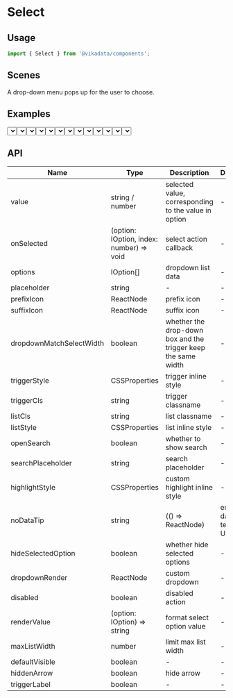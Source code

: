 
<Meta title="en/components/Select" />

# Select

## Usage

```jsx
import { Select } from '@vikadata/components';
```

## Scenes

A drop-down menu pops up for the user to choose.

## Examples

<Canvas>
<ThemeToggle lang="en">
    <Select
        options={[
            { label: 'option 1', value: 'val1' },
            { label: 'option 2', value: 'val2' },
            { label: 'option 3', value: 'val3' },
        ]}
        value="val2"
    />
</ThemeToggle>
</Canvas>

### Select action callback

<Canvas>
    <ThemeToggle lang="en">
        <Select
            options={[
                { label: 'option 1', value: 'val1' },
                { label: 'option 2', value: 'val2' },
                { label: 'option 3', value: 'val3' },
            ]}
            value="val2"
            onSelected={(option) => {
                alert(option);
            }}
        />
    </ThemeToggle>
</Canvas>

### Placeholder

<Canvas>
<ThemeToggle lang="en">
  <Select
      placeholder="choose option"
      options={[
          { label: 'option 1', value: 'val1' },
          { label: 'option 2', value: 'val2' },
          { label: 'option 3', value: 'val3' },
      ]}
  />
</ThemeToggle>
</Canvas>

### Custom width

In some cases, dropdown list needs to be customized according to the length of the content. If so, you can set the `dropdownMatchSelectWidth` property to `false` (with a maximum width limit):
<Canvas>
<ThemeToggle lang="en">
    <Select
        options={[
            { label: 'option 1 long long long long long', value: 'val1' },
            { label: 'option 2', value: 'val2' },
            { label: 'option 3', value: 'val3' },
        ]}
        value="val1"
        dropdownMatchSelectWidth={false}
        triggerStyle={{ width: 100 }}
    />
</ThemeToggle>
</Canvas>

<Canvas>
<ThemeToggle lang="en">
    <Select
        options={[
            { label: 'option 1 long long long long long', value: 'val1' },
            { label: 'option 2', value: 'val2' },
            { label: 'option 3', value: 'val3' },
        ]}
        value="val1"
        dropdownMatchSelectWidth
        triggerStyle={{ width: 100 }}
    />
</ThemeToggle>
</Canvas>


### Option with icon

Each option can set its own pre-icon and suffix-icon, the Icon is imported from the `@vikadata/icons` library.

When the selected option has an icon, the icon will be displayed by default.

<Canvas>
<ThemeToggle lang="en">
    <Select
        options={[
            { label: 'test label 1', value: 'opt1', prefixIcon: <FavoriteOutlined />, suffixIcon: <FavoriteOutlined /> },
            { label: 'test label 2', value: 'opt2', prefixIcon: <FavoriteOutlined />, suffixIcon: <FavoriteOutlined /> },
        ]}
        value="opt1"
        dropdownMatchSelectWidth={false}
        triggerStyle={{ width: 100 }}
    />
</ThemeToggle>
</Canvas>

Note that the trigger itself can also specify the pre-Icon and suffix-Icon. When the selected result also has the corresponding Icon passed in, the Icon specified by the trigger will be higher than the Icon weight of the option.

### Option dosabled

When an option cannot be selected, the disabled state can be set for the option, and a reason for not being selected can be provided. When the mouse hovers over the content area, the reason will be displayed.

When an option is too long and the content is not displayed completely, an ellipsis will appear. At this time, hovering over the option will display the complete content of the current option. If the option is disabled at this moment, the weight of disabledTip will be higher than the content.

<Canvas>
<ThemeToggle lang="en">
    <Select
        options={[
            {
                label: 'option disable',
                value: 'val1',
                disabled: true,
            },
            { label: 'option 1', value: 'val2' },
            { label: 'option 2', value: 'val3' },
        ]}
        value={'val2'}
        dropdownMatchSelectWidth={false}
        triggerStyle={{ width: 100 }}
    />
</ThemeToggle>
</Canvas>

Set disabled tips:

<Canvas>
<ThemeToggle lang="en">
    <Select
        options={[
            {
                label: 'option disable',
                value: 'val1',
                disabled: true,
                disabledTip: 'show disbale tips'
            },
            { label: 'option 1', value: 'val2' },
            { label: 'option 2', value: 'val3' },
        ]}
        value={'val2'}
        dropdownMatchSelectWidth={false}
        triggerStyle={{ width: 100 }}
    />
</ThemeToggle>
</Canvas>


The suffix-icon of an option is special. When an option is in the `disabled` state, the pre-icon and the text part will turn gray, but the post-icon will keep the original color. And the rear Icon can also have its own hover.

Status prompt, just pass the content in `suffixIconTip`.

<Canvas>
<ThemeToggle lang="en">
    <Select
        options={[
            {
                label: 'option disable',
                value: 'val1',
                disabled: true,
                suffixIcon: (
                    <Tooltip content={'disabled description'}>
                      <span style={{ display: 'flex', alignItems: 'center' }}>
                        <WarningTriangleNonzeroFilled color="#FFAB00" />
                      </span>
                    </Tooltip>
                ),
            },
            { label: 'option 2', value: 'val2' },
            { label: 'option 3', value: 'val3' },
        ]}
        value={'val2'}
        dropdownMatchSelectWidth={false}
        triggerStyle={{ width: 100 }}
    />
</ThemeToggle>
</Canvas>

## Select disbaled

<Canvas>
<ThemeToggle lang="en">
    <Select
        options={[
            {
                label: 'label 1',
                value: 'opt',
                prefixIcon: <FavoriteOutlined />,
                suffixIcon: (
                    <Tooltip content={'disabled description'}>
                        <span style={{ display: 'flex', alignItems: 'center' }}>
                          <WarningTriangleNonzeroFilled color="#FFAB00" />
                        </span>
                    </Tooltip>
                ),
            },
        ]}
        value="opt"
        triggerStyle={{ width: 100 }}
        disabled
    />
</ThemeToggle>
</Canvas>

### Search option and hightligh keyword

> The search is case insensitive in English.

<Canvas>
<ThemeToggle lang="en">
    <Select
        options={[
            { label: 'abcdefg', value: 'opt1' },
            { label: 'ABCDEFG', value: 'opt2' },
        ]}
        value={'opt1'}
        dropdownMatchSelectWidth
        triggerStyle={{ width: 100 }}
        searchPlaceholder="search options"
        openSearch
    />
</ThemeToggle>
</Canvas>

### Update hightligh keyword style

<Canvas>
<ThemeToggle lang="en">
    <Select
        options={[
            { label: 'abcdefg', value: 'opt1' },
            { label: 'ABCDEFG', value: 'opt2' },
        ]}
        value={'opt1'}
        dropdownMatchSelectWidth
        triggerStyle={{ width: 100 }}
        highlightStyle={{
            backgroundColor: '#7B67EE',
            color: '#fff'
        }}
        searchPlaceholder="search options"
        openSearch
    />
</ThemeToggle>
</Canvas>

### Format Selected option

Get option user name by `renderValue` function:

<Canvas>
<ThemeToggle lang="en">
    <Select
        options={[
            { label: 'Tom-male', value: 'opt1' },
            { label: 'Jonson-male', value: 'opt2' },
            { label: 'Allen-female', value: 'opt3' },
        ]}
        value={'opt1'}
        dropdownMatchSelectWidth
        triggerStyle={{ width: 100 }}
        renderValue={(option) => {
            return option.label.split('-')[0];
        }}
    />
</ThemeToggle>
</Canvas>

### Select.Option

Instead of using the `options` props, you can add options through sub-elements, as follows:

<Canvas>
<ThemeToggle lang="en">
    <Select
        value="opt1"
        dropdownMatchSelectWidth
        triggerStyle={{ width: 100 }}
    >
        <Select.Option value="opt1">label 1</Select.Option>
        <Select.Option value="opt2">label 2</Select.Option>
        <Select.Option value="opt3" disabled>label 3</Select.Option>
    </Select>
    
</ThemeToggle>
</Canvas>

## API

| Name                     | Type                                     | Description                                                   | Default               |
|--------------------------|------------------------------------------|---------------------------------------------------------------|-----------------------|
| value                    | string / number                          | selected value, corresponding to the value in option          | -                     |
| onSelected               | (option: IOption, index: number) => void | select action callback                                        | -                     |
| options                  | IOption[]                                | dropdown list data                                            | -                     |
| placeholder              | string                                   | -                                                             | -                     |
| prefixIcon               | ReactNode                                | prefix icon                                                   | -                     |
| suffixIcon               | ReactNode                                | suffix icon                                                   | -                     |
| dropdownMatchSelectWidth | boolean                                  | whether the drop-down box and the trigger keep the same width | -                     |
| triggerStyle             | CSSProperties                            | trigger inline style                                          | -                     |
| triggerCls               | string                                   | trigger classname                                             | -                     |
| listCls                  | string                                   | list classname                                                | -                     |
| listStyle                | CSSProperties                            | list inline style                                             | -                     |
| openSearch               | boolean                                  | whether to show search                                        | -                     |
| searchPlaceholder        | string                                   | search placeholder                                            | -                     |
| highlightStyle           | CSSProperties                            | custom highlight inline style                                 | -                     |
| noDataTip                | string                                   | (() => ReactNode)                                             | empty data text or UI |  |
| hideSelectedOption       | boolean                                  | whether hide selected options                                 | -                     |
| dropdownRender           | ReactNode                                | custom dropdown                                               | -                     |
| disabled                 | boolean                                  | disabled action                                               | -                     |
| renderValue              | (option: IOption) => string              | format select option value                                    | -                     |
| maxListWidth             | number                                   | limit max list width                                          | -                     |
| defaultVisible           | boolean                                  | -                                                             | -                     |
| hiddenArrow              | boolean                                  | hide arrow                                                    | -                     |
| triggerLabel             | boolean                                  | -                                                             | -                     |

